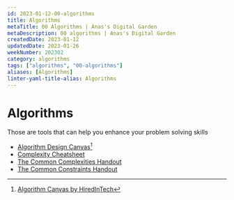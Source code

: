 ```yaml
---
id: 2023-01-12-00-algorithms
title: Algorithms
metaTitle: 00 Algorithms | Anas's Digital Garden
metaDescription: 00 algorithms | Anas's Digital Garden
createdDate: 2023-01-12
updatedDate: 2023-01-26
weekNumber: 202302
category: algorithms
tags: ["algorithms", "00-algorithms"]
aliases: [Algorithms]
linter-yaml-title-alias: Algorithms
---
```


# Algorithms

Those are tools that can help you enhance your problem solving skills

- [Algorithm Design Canvas](./pdf/algorithm_design_canvas.pdf)[^1]
- [Complexity Cheatsheet](./pdf/complexity_cheatsheet.pdf)
- [The Common Complexities Handout](./pdf/the_common_complexities_handout.pdf)
- [The Common Constraints Handout](./pdf/the_common_constraints_handout.pdf)

[^1]: [Algorithm Canvas by HiredInTech](https://www.hiredintech.com/classrooms/algorithm-design/lesson/78)
